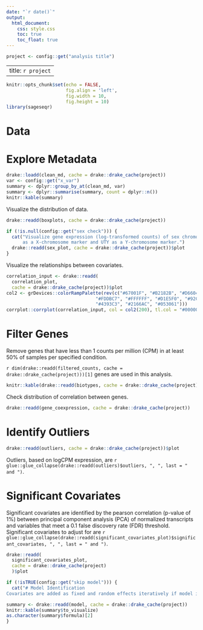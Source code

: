 ```yaml
---
date: "`r date()`"
output: 
  html_document:
    css: style.css
    toc: true
    toc_float: true
---
```

```r
project <- config::get("analysis title")
```
---
title: `r project`
---
```r
knitr::opts_chunk$set(echo = FALSE, 
                      fig.align = 'left',
                      fig.width = 10, 
                      fig.height = 10)
library(sageseqr)
```
# Data


# Explore Metadata

```r
drake::loadd(clean_md, cache = drake::drake_cache(project))
var <- config::get("x_var")
summary <- dplyr::group_by_at(clean_md, var)
summary <- dplyr::summarise(summary, count = dplyr::n())
knitr::kable(summary)
```

Visualize the distribution of data.
```r
drake::readd(boxplots, cache = drake::drake_cache(project))
```

```r
if (!is.null(config::get("sex check"))) {
  cat("Visualize gene expression (log-transformed counts) of sex chromosomes using XIST 
      as a X-chromosome marker and UTY as a Y-chromosome marker.")
  drake::readd(sex_plot, cache = drake::drake_cache(project))$plot
}
```

Visualize the relationships between covariates.
```r
correlation_input <- drake::readd(
  correlation_plot,
  cache = drake::drake_cache(project))$plot
col2 <- grDevices::colorRampPalette(rev(c("#67001F", "#B2182B", "#D6604D", "#F4A582",
                                 "#FDDBC7", "#FFFFFF", "#D1E5F0", "#92C5DE",
                                 "#4393C3", "#2166AC", "#053061")))
corrplot::corrplot(correlation_input, col = col2(200), tl.col = "#000000")
```

# Filter Genes

Remove genes that have less than 1 counts per million (CPM) in at least 50% of samples per specified condition.

`r dim(drake::readd(filtered_counts, cache = drake::drake_cache(project)))[1]` genes are used in this analysis.
```r
knitr::kable(drake::readd(biotypes, cache = drake::drake_cache(project)))
```

Check distribution of correlation between genes.
```r
drake::readd(gene_coexpression, cache = drake::drake_cache(project))
```

# Identify Outliers

```r
drake::readd(outliers, cache = drake::drake_cache(project))$plot
```
Outliers, based on logCPM expression, are `r glue::glue_collapse(drake::readd(outliers)$outliers, ", ", last = " and ")`.

# Significant Covariates

Significant covariates are identified by the pearson correlation (p-value of 1%) between principal component analysis (PCA) of normalized transcripts and variables that meet a 0.1 false discovery rate (FDR) threshold. Significant covariates to adjust for are `r glue::glue_collapse(drake::readd(significant_covariates_plot)$significant_covariates, ", ", last = " and ")`.

```r
drake::readd(
  significant_covariates_plot,
  cache = drake::drake_cache(project)
  )$plot
```

```r
if (!isTRUE(config::get("skip model"))) {
  cat("# Model Identification
Covariates are added as fixed and random effects iteratively if model improvement by  Bayesian Information Criteria (BIC) was observed.")

summary <- drake::readd(model, cache = drake::drake_cache(project))
knitr::kable(summary$to_visualize)
as.character(summary$formula)[2]
}
```
